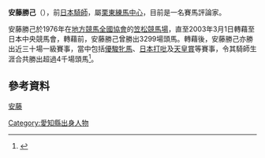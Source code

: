 {{notability unreferenced|time=2020-12-01}}
{{Infobox Jockey
| subject_name   = 范義龍
| image   =[[File:Katsumi-Ando20110410.jpg|280px]] 
| english_name = Katsumi Ando
| date_of_birth  = {{birth_date_and _age|1960|03|28}}
| death_date     = 
| nationality = {{JPN}}
| death_place    =
| occupation     = 
| spouse = 
| children = 
| honours = 
|major_horse={{link-jp|大和赤驥|ダイワスカーレット}}}}

'''安藤勝己'''（{{bd|1960年|3月28日||}}），前[[日本|日本]][[騎師|騎師]]，屬[[栗東練馬中心|栗東練馬中心]]，目前是一名賽馬評論家。

安藤勝己於1976年在[[地方競馬全國協會|地方競馬全國協會]]的[[笠松競馬場|笠松競馬場]]，直至2003年3月1日轉藉至日本中央競馬會，轉藉前，安藤勝己曾勝出3299場頭馬。轉藉後，安藤勝己亦勝出近三十場一級賽事，當中包括[[優駿牝馬|優駿牝馬]]、[[日本打吡|日本打吡]]及[[天皇賞|天皇賞]]等賽事，令其騎師生涯合共勝出超過4千場頭馬<ref>{{Cite web |url=http://corporate.hkjc.com/news_image/chinese/images/2011-11/2011CXHKIRFormGuideC.pdf |title=國泰航空香港國際賽事特刊 |access-date=2011-12-11 |archive-date=2019-11-01 |archive-url=https://web.archive.org/web/20191101145513/http://corporate.hkjc.com/news_image/chinese/images/2011-11/2011CXHKIRFormGuideC.pdf |dead-url=no }}</ref>。

==參考資料==
{{reflist}}
{{DEFAULTSORT:ando katsumi}}
[[category:日本騎師|安藤]]
[[Category:愛知縣出身人物|Category:愛知縣出身人物]]
{{japan-bio-stub}}